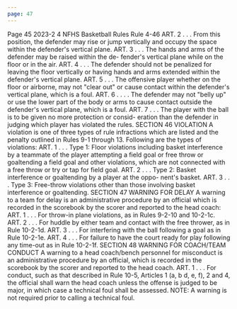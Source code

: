 ```yaml
---
page: 47
---
```


Page 45 2023-2 4 NFHS Basketball Rules Rule 4-46 ART. 2 . . . From this position, the defender may rise or jump vertically and occupy the space within the defender's vertical plane. ART. 3 . . . The hands and arms of the defender may be raised within the de- fender's vertical plane while on the floor or in the air. ART. 4 . . . The defender should not be penalized for leaving the floor vertically or having hands and arms extended within the defender's vertical plane. ART. 5 . . . The offensive player whether on the floor or airborne, may not "clear out" or cause contact within the defender's vertical plane, which is a foul. ART. 6 . . . . The defender may not "belly up" or use the lower part of the body or arms to cause contact outside the defender's vertical plane, which is a foul. ART. 7 . . . The player with the ball is to be given no more protection or consid- eration than the defender in judging which player has violated the rules. SECTION 46 VIOLATION A violation is one of three types of rule infractions which are listed and the penalty outlined in Rules 9-1 through 13. Following are the types of violations: ART. 1 . . . Type 1: Floor violations including basket interference by a teammate of the player attempting a field goal or free throw or goaltending a field goal and other violations, which are not connected with a free throw or try or tap for field goal. ART. 2 . . . Type 2: Basket interference or goaltending by a player at the oppo- nent's basket. ART. 3 . . . Type 3: Free-throw violations other than those involving basket interference or goaltending. SECTION 47 WARNING FOR DELAY A warning to a team for delay is an administrative procedure by an official which is recorded in the scorebook by the scorer and reported to the head coach: ART. 1 . . . For throw-in plane violations, as in Rules 9-2-10 and 10-2-1c. ART. 2 . . . For huddle by either team and contact with the free thrower, as in Rule 10-2-1d. ART. 3 . . . For interfering with the ball following a goal as in Rule 10-2-1e. ART. 4 . . . For failure to have the court ready for play following any time-out as in Rule 10-2-1f. SECTION 48 WARNING FOR COACH/TEAM CONDUCT A warning to a head coach/bench personnel for misconduct is an administrative procedure by an official, which is recorded in the scorebook by the scorer and reported to the head coach. ART. 1 . . . For conduct, such as that described in Rule 10-5, Articles 1 (a, b d, e, f), 2 and 4, the official shall warn the head coach unless the offense is judged to be major, in which case a technical foul shall be assessed. NOTE: A warning is not required prior to calling a technical foul.